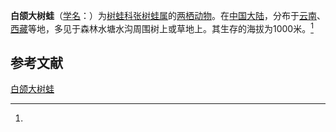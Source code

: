 {{Speciesbox
| name = 白颌大树蛙
| status = LC | status_system = IUCN3.1
| image = Rhacophorus maximus.jpg
| genus = Zhangixalus
| species = maximus
| authority = (Guenther, 1859)<ref name='id5044'>{{cite web| url =http://www.bioinfo.cn/db05/BjdwSpecies.php?action=view&id=5044| title =白颌大树蛙| work =《中国动物物种编目数据库》| publisher =中国科学院微生物研究所| author =中国科学院动物研究所| accessdate =2009-04-11| deadurl =yes| archiveurl =https://web.archive.org/web/20160305093904/http://www.bioinfo.cn/db05/BjdwSpecies.php?action=view&id=5044| archivedate =2016-03-05}}</ref>
}}

'''白颌大树蛙'''（[[学名|学名]]：{{lang|la|''Zhangixalus maximus''}}）为[[树蛙科|树蛙科]][[张树蛙属|张树蛙属]]的[[两栖动物|两栖动物]]。在[[中国大陆|中国大陆]]，分布于[[云南|云南]]、[[西藏|西藏]]等地，多见于森林水塘水沟周围树上或草地上。其生存的海拔为1000米。<ref name='id5044'/>

== 参考文献 ==
{{reflist}}

{{Wikispecies|Zhangixalus maximus}}
{{Taxonbar|from=Q2700126}}

[[Category:张树蛙属|白颌大树蛙]]
{{amphibian-stub}}